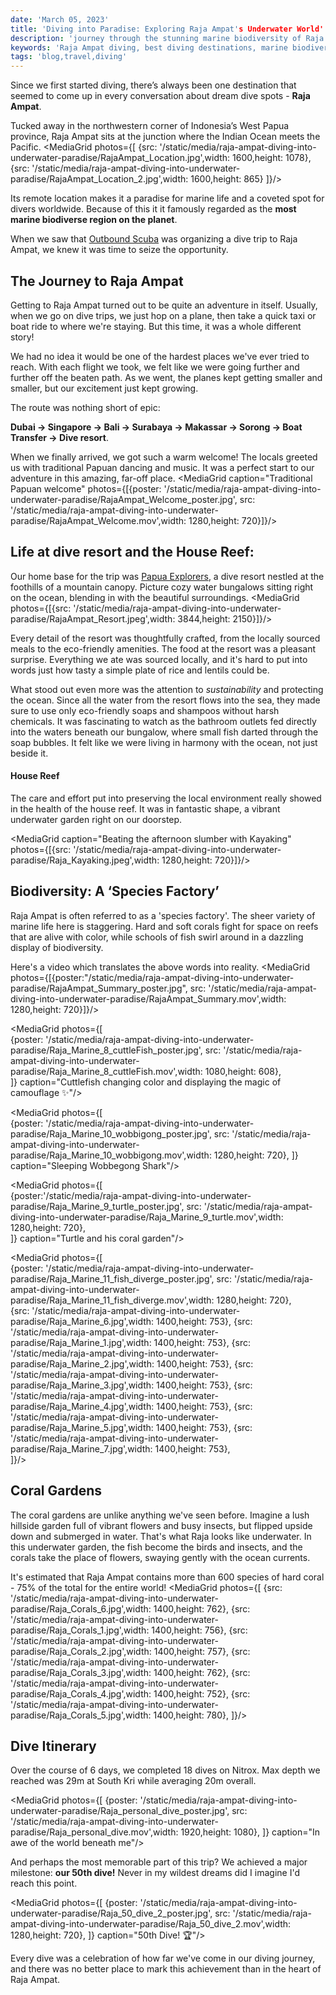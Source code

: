 ```yaml
---
date: 'March 05, 2023'
title: 'Diving into Paradise: Exploring Raja Ampat's Underwater World'
description: 'journey through the stunning marine biodiversity of Raja Ampat, one of the world's most pristine diving destinations'
keywords: 'Raja Ampat diving, best diving destinations, marine biodiversity, coral reefs Indonesia, underwater paradise, scuba diving in Raja Ampat, pristine dive sites, Coral Triangle diving, Papua Explorers resort, eco-friendly dive resorts, night dives Raja Ampat'
tags: 'blog,travel,diving'
---
```


Since we first started diving, there’s always been one destination that seemed to come up in every conversation about dream dive spots - **Raja Ampat**.

Tucked away in the northwestern corner of Indonesia’s West Papua province, Raja Ampat sits at the junction where the Indian Ocean meets the Pacific.
<MediaGrid photos={[
    {src: '/static/media/raja-ampat-diving-into-underwater-paradise/RajaAmpat_Location.jpg',width: 1600,height: 1078},
    {src: '/static/media/raja-ampat-diving-into-underwater-paradise/RajaAmpat_Location_2.jpg',width: 1600,height: 865}
]}/>

Its remote location makes it a paradise for marine life and a coveted spot for divers worldwide. 
Because of this it it famously regarded as the **most marine biodiverse region on the planet**.

When we saw that [Outbound Scuba](https://www.instagram.com/outboundscuba/) was organizing a dive trip to Raja Ampat, we knew it was time to seize the opportunity.


## The Journey to Raja Ampat
Getting to Raja Ampat turned out to be quite an adventure in itself. 
Usually, when we go on dive trips, we just hop on a plane, then take a quick taxi or boat ride to where we're staying. 
But this time, it was a whole different story!

We had no idea it would be one of the hardest places we've ever tried to reach. 
With each flight we took, we felt like we were going further and further off the beaten path. 
As we went, the planes kept getting smaller and smaller, but our excitement just kept growing.

The route was nothing short of epic: 

**Dubai -> Singapore -> Bali -> Surabaya -> Makassar -> Sorong -> Boat Transfer -> Dive resort**.

When we finally arrived, we got such a warm welcome! 
The locals greeted us with traditional Papuan dancing and music. 
It was a perfect start to our adventure in this amazing, far-off place.
<MediaGrid caption="Traditional Papuan welcome" photos={[{poster: '/static/media/raja-ampat-diving-into-underwater-paradise/RajaAmpat_Welcome_poster.jpg', src: '/static/media/raja-ampat-diving-into-underwater-paradise/RajaAmpat_Welcome.mov',width: 1280,height: 720}]}/>


## Life at dive resort and the House Reef:
Our home base for the trip was [Papua Explorers](https://www.papuaexplorers.com/), a dive resort nestled at the foothills of a mountain canopy.
Picture cozy water bungalows sitting right on the ocean, blending in with the beautiful surroundings.
<MediaGrid photos={[{src: '/static/media/raja-ampat-diving-into-underwater-paradise/RajaAmpat_Resort.jpeg',width: 3844,height: 2150}]}/>


Every detail of the resort was thoughtfully crafted, from the locally sourced meals to the eco-friendly amenities.
The food at the resort was a pleasant surprise. Everything we ate was sourced locally, and it's hard to put into words just how tasty a simple plate of rice and lentils could be. 

What stood out even more was the attention to *sustainability* and protecting the ocean. 
Since all the water from the resort flows into the sea, they made sure to use only eco-friendly soaps and shampoos without harsh chemicals. 
It was fascinating to watch as the bathroom outlets fed directly into the waters beneath our bungalow, where small fish darted through the soap bubbles. 
It felt like we were living in harmony with the ocean, not just beside it.


#### House Reef
The care and effort put into preserving the local environment really showed in the health of the house reef. 
It was in fantastic shape, a vibrant underwater garden right on our doorstep.

<MediaGrid caption="Beating the afternoon slumber with Kayaking" photos={[{src: '/static/media/raja-ampat-diving-into-underwater-paradise/Raja_Kayaking.jpeg',width: 1280,height: 720}]}/> 

## Biodiversity: A ‘Species Factory’
Raja Ampat is often referred to as a 'species factory'. The sheer variety of marine life here is staggering. 
Hard and soft corals fight for space on reefs that are alive with color, while schools of fish swirl around in a dazzling display of biodiversity.

Here's a video which translates the above words into reality.
<MediaGrid photos={[{poster:"/static/media/raja-ampat-diving-into-underwater-paradise/RajaAmpat_Summary_poster.jpg", src: '/static/media/raja-ampat-diving-into-underwater-paradise/RajaAmpat_Summary.mov',width: 1280,height: 720}]}/>

<MediaGrid photos={[    
    {poster: '/static/media/raja-ampat-diving-into-underwater-paradise/Raja_Marine_8_cuttleFish_poster.jpg', src: '/static/media/raja-ampat-diving-into-underwater-paradise/Raja_Marine_8_cuttleFish.mov',width: 1080,height: 608},    
]} caption="Cuttlefish changing color and displaying the magic of camouflage ✨"/>

<MediaGrid photos={[    
    {poster: '/static/media/raja-ampat-diving-into-underwater-paradise/Raja_Marine_10_wobbigong_poster.jpg', src: '/static/media/raja-ampat-diving-into-underwater-paradise/Raja_Marine_10_wobbigong.mov',width: 1280,height: 720},
]} caption="Sleeping Wobbegong Shark"/>

<MediaGrid photos={[    
    {poster:'/static/media/raja-ampat-diving-into-underwater-paradise/Raja_Marine_9_turtle_poster.jpg', src: '/static/media/raja-ampat-diving-into-underwater-paradise/Raja_Marine_9_turtle.mov',width: 1280,height: 720},    
]} caption="Turtle and his coral garden"/>

<MediaGrid photos={[    
    {poster: '/static/media/raja-ampat-diving-into-underwater-paradise/Raja_Marine_11_fish_diverge_poster.jpg', src: '/static/media/raja-ampat-diving-into-underwater-paradise/Raja_Marine_11_fish_diverge.mov',width: 1280,height: 720},    
    {src: '/static/media/raja-ampat-diving-into-underwater-paradise/Raja_Marine_6.jpg',width: 1400,height: 753},
    {src: '/static/media/raja-ampat-diving-into-underwater-paradise/Raja_Marine_1.jpg',width: 1400,height: 753},
    {src: '/static/media/raja-ampat-diving-into-underwater-paradise/Raja_Marine_2.jpg',width: 1400,height: 753},
    {src: '/static/media/raja-ampat-diving-into-underwater-paradise/Raja_Marine_3.jpg',width: 1400,height: 753},
    {src: '/static/media/raja-ampat-diving-into-underwater-paradise/Raja_Marine_4.jpg',width: 1400,height: 753},
    {src: '/static/media/raja-ampat-diving-into-underwater-paradise/Raja_Marine_5.jpg',width: 1400,height: 753},
    {src: '/static/media/raja-ampat-diving-into-underwater-paradise/Raja_Marine_7.jpg',width: 1400,height: 753},    
]}/>

## Coral Gardens
The coral gardens are unlike anything we've seen before. 
Imagine a lush hillside garden full of vibrant flowers and busy insects, but flipped upside down and submerged in water. That's what Raja looks like underwater.
In this underwater garden, the fish become the birds and insects, and the corals take the place of flowers, swaying gently with the ocean currents. 

It's estimated that Raja Ampat contains more than 600 species of hard coral - 75% of the total for the entire world!
<MediaGrid photos={[
    {src: '/static/media/raja-ampat-diving-into-underwater-paradise/Raja_Corals_6.jpg',width: 1400,height: 762},
    {src: '/static/media/raja-ampat-diving-into-underwater-paradise/Raja_Corals_1.jpg',width: 1400,height: 756},
    {src: '/static/media/raja-ampat-diving-into-underwater-paradise/Raja_Corals_2.jpg',width: 1400,height: 757},
    {src: '/static/media/raja-ampat-diving-into-underwater-paradise/Raja_Corals_3.jpg',width: 1400,height: 762},
    {src: '/static/media/raja-ampat-diving-into-underwater-paradise/Raja_Corals_4.jpg',width: 1400,height: 752},
    {src: '/static/media/raja-ampat-diving-into-underwater-paradise/Raja_Corals_5.jpg',width: 1400,height: 780},
]}/>

## Dive Itinerary
Over the course of 6 days, we completed 18 dives on Nitrox. Max depth we reached was 29m at South Kri while averaging 20m overall.

<MediaGrid photos={[
    {poster: '/static/media/raja-ampat-diving-into-underwater-paradise/Raja_personal_dive_poster.jpg', src: '/static/media/raja-ampat-diving-into-underwater-paradise/Raja_personal_dive.mov',width: 1920,height: 1080},
]} caption="In awe of the world beneath me"/>

And perhaps the most memorable part of this trip? We achieved a major milestone: **our 50th dive!**  Never in my wildest dreams did I imagine I'd reach this point.

<MediaGrid photos={[
    {poster: '/static/media/raja-ampat-diving-into-underwater-paradise/Raja_50_dive_2_poster.jpg', src: '/static/media/raja-ampat-diving-into-underwater-paradise/Raja_50_dive_2.mov',width: 1280,height: 720},
]} caption="50th Dive! 🏆"/>

Every dive was a celebration of how far we've come in our diving journey, and there was no better place to mark this achievement than in the heart of Raja Ampat.
